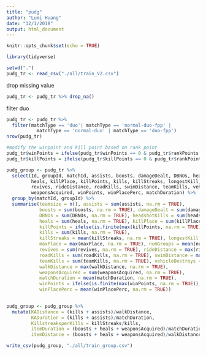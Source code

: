 ```yaml
---
title: "pudg"
author: "Lumi Huang"
date: "12/1/2018"
output: html_document
---
```


```r
knitr::opts_chunk$set(echo = TRUE)
```

```r
library(tidyverse)
```

```r
setwd(".")
pudg_tr <- read_csv("./all/train_V2.csv")
```
drop missing value
```r
pudg_tr <- pudg_tr %>% drop_na()
```

filter duo
```r
pudg_tr <- pudg_tr %>%
  filter(matchType == 'duo'| matchType == 'normal-duo-fpp' | 
           matchType == 'normal-duo' | matchType == 'duo-fpp')
nrow(pudg_tr)
```

```r
#modify the winpoint and kill point based on rank point
pudg_tr$winPoints = ifelse(pudg_tr$winPoints == 0 & pudg_tr$rankPoints != -1, NA, pudg_tr$winPoints)
pudg_tr$killPoints = ifelse(pudg_tr$killPoints == 0 & pudg_tr$rankPoints != -1, NA, pudg_tr$killPoints)


```

```r
pudg_group <- pudg_tr %>%
  select(Id, groupId, matchId, assists, boosts, damageDealt, DBNOs, headshotKills,
         heals, killPlace, killPoints, kills, killStreaks, longestKill, maxPlace, numGroups,
         revives, rideDistance, roadKills, swimDistance, teamKills, vehicleDestroys, walkDistance,
         weaponsAcquired, winPoints, winPlacePerc, matchDuration) %>%
  group_by(matchId, groupId) %>%
  summarise(teamsize = n(), assists = sum(assists, na.rm = TRUE),
            boosts = sum(boosts, na.rm = TRUE), damageDealt = sum(damageDealt, na.rm = TRUE), 
            DBNOs = sum(DBNOs, na.rm = TRUE), headshotKills = sum(headshotKills, na.rm = TRUE),
            heals = sum(heals, na.rm = TRUE), killPlace = sum(killPlace, na.rm = TRUE), 
            killPoints = ifelse(is.finite(max(killPoints, na.rm = TRUE)), max(killPoints), NA),
            kills = sum(kills, na.rm = TRUE), 
            killStreaks = mean(killStreaks, na.rm = TRUE), longestKill = mean(longestKill, na.rm = TRUE),
            maxPlace = max(maxPlace, na.rm = TRUE), numGroups = mean(numGroups, na.rm = TRUE), 
            revives = sum(revives, na.rm = TRUE), rideDistance = max(rideDistance, na.rm = TRUE), 
            roadKills = sum(roadKills, na.rm = TRUE), swimDistance = max(swimDistance, na.rm = TRUE),
            teamKills = sum(teamKills, na.rm = TRUE), vehicleDestroys = sum(vehicleDestroys, na.rm = TRUE), 
            walkDistance = max(walkDistance, na.rm = TRUE), 
            weaponsAcquired = sum(weaponsAcquired, na.rm = TRUE), 
            matchDuration = mean(matchDuration, na.rm = TRUE),
            winPoints = ifelse(is.finite(max(winPoints, na.rm = TRUE)), max(winPoints), NA),
            winPlacePerc = mean(winPlacePerc, na.rm = TRUE))
  
```

```r
pudg_group <- pudg_group %>%
  mutate(KADistance = (kills + assists)/walkDistance, 
         KADuration = (kills + assists)/matchDuration,
         KillstreaksperKills = killStreaks/kills,
         itemDuration = (boosts + heals + weaponsAcquired)/matchDuration,
         itemDistance = (boosts + heals + weaponsAcquired)/walkDistance)
```

```r
write_csv(pudg_group, "./all/train_group.csv")
```

